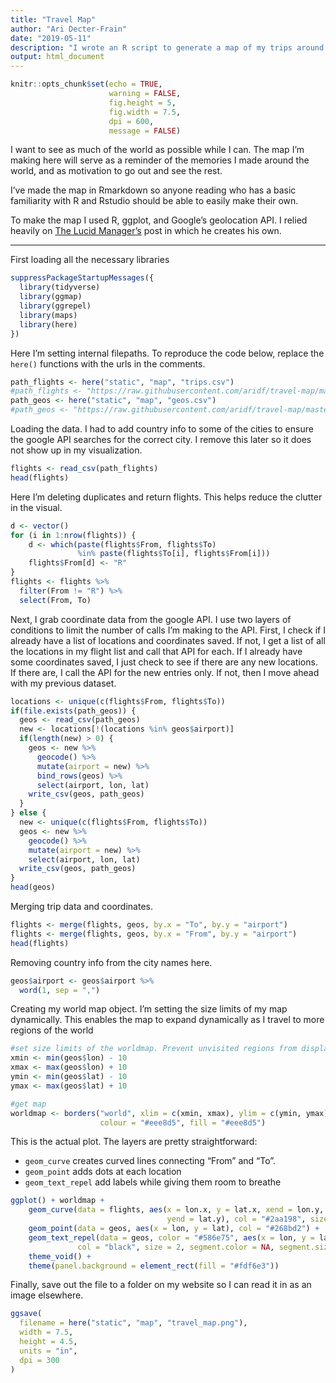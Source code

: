 ```yaml
---
title: "Travel Map"
author: "Ari Decter-Frain"
date: "2019-05-11"
description: "I wrote an R script to generate a map of my trips around the world. I used Google's Maps API to get geographic coordinates for the different cities and ggplot to create the map"
output: html_document
---
```


```r
knitr::opts_chunk$set(echo = TRUE, 
                      warning = FALSE,
                      fig.height = 5,
                      fig.width = 7.5,
                      dpi = 600,
                      message = FALSE)
```


I want to see as much of the world as possible while I can. The map I'm making here will serve as a reminder of the memories I made around the world, and as motivation to go out and see the rest.

I've made the map in Rmarkdown so anyone reading who has a basic familiarity with R and Rstudio should be able to easily make their own.

To make the map I used R, ggplot, and Google's geolocation API. I relied heavily on [The Lucid Manager's](https://lucidmanager.org/create-air-travel-route-maps/) post in which he creates his own. 

<hr>

First loading all the necessary libraries
```r
suppressPackageStartupMessages({
  library(tidyverse)
  library(ggmap)
  library(ggrepel)
  library(maps)
  library(here)
})
```


Here I'm setting internal filepaths. To reproduce the code below, replace the ``here()`` functions with the urls in the comments.
```r
path_flights <- here("static", "map", "trips.csv")
#path_flights <- "https://raw.githubusercontent.com/aridf/travel-map/master/data/trips.csv"
path_geos <- here("static", "map", "geos.csv")
#path_geos <- "https://raw.githubusercontent.com/aridf/travel-map/master/data/geos.csv"
```


Loading the data. I had to add country info to some of the cities to ensure the google API searches for the correct city. I remove this later so it does not show up in my visualization.
```r
flights <- read_csv(path_flights)
head(flights)
```


Here I'm deleting duplicates and return flights. This helps reduce the clutter in the visual.
```r
d <- vector()
for (i in 1:nrow(flights)) {
    d <- which(paste(flights$From, flights$To) 
               %in% paste(flights$To[i], flights$From[i]))
    flights$From[d] <- "R"
}
flights <- flights %>%
  filter(From != "R") %>%
  select(From, To)
```


Next, I grab coordinate data from the google API. I use two layers of conditions to limit the number of calls I'm making to the API. First, I check if I already have a list of locations and coordinates saved. If not, I get a list of all the locations in my flight list and call that API for each. If I already have some coordinates saved, I just check to see if there are any new locations. If there are, I call the API for the new entries only. If not, then I move ahead with my previous dataset. 
```r
locations <- unique(c(flights$From, flights$To))
if(file.exists(path_geos)) {
  geos <- read_csv(path_geos)
  new <- locations[!(locations %in% geos$airport)]
  if(length(new) > 0) {
    geos <- new %>%
      geocode() %>%
      mutate(airport = new) %>%
      bind_rows(geos) %>%
      select(airport, lon, lat)
    write_csv(geos, path_geos)
  }
} else {
  new <- unique(c(flights$From, flights$To))
  geos <- new %>%
    geocode() %>%
    mutate(airport = new) %>%
    select(airport, lon, lat)
  write_csv(geos, path_geos)
}
head(geos)
```


Merging trip data and coordinates.
```r
flights <- merge(flights, geos, by.x = "To", by.y = "airport")
flights <- merge(flights, geos, by.x = "From", by.y = "airport")
head(flights)
```


Removing country info from the city names here.
```r
geos$airport <- geos$airport %>%
  word(1, sep = ",")
```



Creating my world map object. I'm setting the size limits of my map dynamically. This enables the map to expand dynamically as I travel to more regions of the world 
```r

#set size limits of the worldmap. Prevent unvisited regions from displaying
xmin <- min(geos$lon) - 10
xmax <- max(geos$lon) + 10
ymin <- min(geos$lat) - 10
ymax <- max(geos$lat) + 10

#get map
worldmap <- borders("world", xlim = c(xmin, xmax), ylim = c(ymin, ymax), 
                    colour = "#eee8d5", fill = "#eee8d5") 
```


This is the actual plot. The layers are pretty straightforward:

* `` geom_curve `` creates curved lines connecting "From" and "To".
* `` geom_point `` adds dots at each location
* `` geom_text_repel `` add labels while giving them room to breathe 
```r
ggplot() + worldmap + 
    geom_curve(data = flights, aes(x = lon.x, y = lat.x, xend = lon.y, 
                                   yend = lat.y), col = "#2aa198", size = .4) + 
    geom_point(data = geos, aes(x = lon, y = lat), col = "#268bd2") + 
    geom_text_repel(data = geos, color = "#586e75", aes(x = lon, y = lat, label = airport), 
               col = "black", size = 2, segment.color = NA, segment.size = 1) + 
    theme_void() +
    theme(panel.background = element_rect(fill = "#fdf6e3"))
```

Finally, save out the file to a folder on my website so I can read it in as an image elsewhere.
```r
ggsave(
  filename = here("static", "map", "travel_map.png"),
  width = 7.5,
  height = 4.5,
  units = "in",
  dpi = 300
)
```

